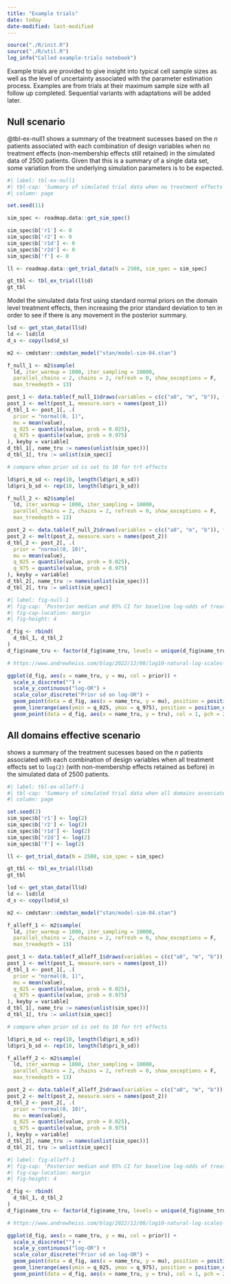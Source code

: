 ```yaml
---
title: "Example trials"
date: today
date-modified: last-modified
---
```


```r
source("./R/init.R")
source("./R/util.R")
log_info("Called example-trials notebook")
```

Example trials are provided to give insight into typical cell sample sizes as well as the level of uncertainty associated with the parameter estimation process.
Examples are from trials at their maximum sample size with all follow up completed.
Sequential variants with adaptations will be added later.

## Null scenario 

@tbl-ex-null1 shows a summary of the treatment sucesses based on the $n$ patients associated with each combination of design variables when no treatment effects (non-membership effects still retained) in the simulated data of 2500 patients.
Given that this is a summary of a single data set, some variation from the underlying simulation parameters is to be expected.

```r
#| label: tbl-ex-null1
#| tbl-cap: 'Summary of simulated trial data when no treatment effects present'
#| column: page

set.seed(11)

sim_spec <- roadmap.data::get_sim_spec()

sim_spec$b['r1'] <- 0
sim_spec$b['r2'] <- 0
sim_spec$b['r1d'] <- 0
sim_spec$b['r2d'] <- 0
sim_spec$b['f'] <- 0

ll <- roadmap.data::get_trial_data(N = 2500, sim_spec = sim_spec)

gt_tbl <- tbl_ex_trial(ll$d)
gt_tbl
```

Model the simulated data first using standard normal priors on the domain level treatment effects, then increasing the prior standard deviation to ten in order to see if there is any movement in the posterior summary.

```r
lsd <- get_stan_data(ll$d)
ld <- lsd$ld
d_s <- copy(lsd$d_s)

m2 <- cmdstanr::cmdstan_model("stan/model-sim-04.stan")

f_null_1 <- m2$sample(
  ld, iter_warmup = 1000, iter_sampling = 10000,
  parallel_chains = 2, chains = 2, refresh = 0, show_exceptions = F, 
  max_treedepth = 13)

post_1 <- data.table(f_null_1$draws(variables = c(c("a0", "m", "b")), format = "matrix"))
post_1 <- melt(post_1, measure.vars = names(post_1))
d_tbl_1 <- post_1[, .(
  prior = "normal(0, 1)",
  mu = mean(value),
  q_025 = quantile(value, prob = 0.025), 
  q_975 = quantile(value, prob = 0.975)
), keyby = variable]
d_tbl_1[, name_tru := names(unlist(sim_spec))]
d_tbl_1[, tru := unlist(sim_spec)]

# compare when prior sd is set to 10 for trt effects

ld$pri_m_sd <- rep(10, length(ld$pri_m_sd))
ld$pri_b_sd <- rep(10, length(ld$pri_b_sd))

f_null_2 <- m2$sample(
  ld, iter_warmup = 1000, iter_sampling = 10000,
  parallel_chains = 2, chains = 2, refresh = 0, show_exceptions = F, 
  max_treedepth = 13)

post_2 <- data.table(f_null_2$draws(variables = c(c("a0", "m", "b")), format = "matrix"))
post_2 <- melt(post_2, measure.vars = names(post_2))
d_tbl_2 <- post_2[, .(
  prior = "normal(0, 10)",
  mu = mean(value), 
  q_025 = quantile(value, prob = 0.025), 
  q_975 = quantile(value, prob = 0.975)
), keyby = variable]
d_tbl_2[, name_tru := names(unlist(sim_spec))]
d_tbl_2[, tru := unlist(sim_spec)]
```



```r
#| label: fig-null-1
#| fig-cap: 'Posterior median and 95% CI for baseline log-odds of treatment success domain A (independent estimates for late and chronic silo).'
#| fig-cap-location: margin
#| fig-height: 4

d_fig <- rbind(
  d_tbl_1, d_tbl_2
)
d_fig$name_tru <- factor(d_fig$name_tru, levels = unique(d_fig$name_tru))

# https://www.andrewheiss.com/blog/2022/12/08/log10-natural-log-scales-ggplot/

ggplot(d_fig, aes(x = name_tru, y = mu, col = prior)) +
  scale_x_discrete("") +
  scale_y_continuous("log-OR") + 
  scale_color_discrete("Prior sd on log-OR") +
  geom_point(data = d_fig, aes(x = name_tru, y = mu), position = position_dodge(width = 0.4)) +
  geom_linerange(aes(ymin = q_025, ymax = q_975), position = position_dodge2(width = 0.4)) +
  geom_point(data = d_fig, aes(x = name_tru, y = tru), col = 1, pch = 2) 
```

## All domains effective scenario

shows a summary of the treatment sucesses based on the $n$ patients associated with each combination of design variables when all treatment effects set to `log(2)` (with non-membership effects retained as before) in the simulated data of 2500 patients.

```r
#| label: tbl-ex-alleff-1
#| tbl-cap: 'Summary of simulated trial data when all domains associated with positive effects'
#| column: page

set.seed(2)
sim_spec$b['r1'] <- log(2)
sim_spec$b['r2'] <- log(2)
sim_spec$b['r1d'] <- log(2)
sim_spec$b['r2d'] <- log(2)
sim_spec$b['f'] <- log(2)

ll <- get_trial_data(N = 2500, sim_spec = sim_spec)

gt_tbl <- tbl_ex_trial(ll$d)
gt_tbl
```

```r
lsd <- get_stan_data(ll$d)
ld <- lsd$ld
d_s <- copy(lsd$d_s)

m2 <- cmdstanr::cmdstan_model("stan/model-sim-04.stan")

f_alleff_1 <- m2$sample(
  ld, iter_warmup = 1000, iter_sampling = 10000,
  parallel_chains = 2, chains = 2, refresh = 0, show_exceptions = F, 
  max_treedepth = 13)

post_1 <- data.table(f_alleff_1$draws(variables = c(c("a0", "m", "b")), format = "matrix"))
post_1 <- melt(post_1, measure.vars = names(post_1))
d_tbl_1 <- post_1[, .(
  prior = "normal(0, 1)",
  mu = mean(value),
  q_025 = quantile(value, prob = 0.025), 
  q_975 = quantile(value, prob = 0.975)
), keyby = variable]
d_tbl_1[, name_tru := names(unlist(sim_spec))]
d_tbl_1[, tru := unlist(sim_spec)]

# compare when prior sd is set to 10 for trt effects

ld$pri_m_sd <- rep(10, length(ld$pri_m_sd))
ld$pri_b_sd <- rep(10, length(ld$pri_b_sd))

f_alleff_2 <- m2$sample(
  ld, iter_warmup = 1000, iter_sampling = 10000,
  parallel_chains = 2, chains = 2, refresh = 0, show_exceptions = F, 
  max_treedepth = 13)

post_2 <- data.table(f_alleff_2$draws(variables = c(c("a0", "m", "b")), format = "matrix"))
post_2 <- melt(post_2, measure.vars = names(post_2))
d_tbl_2 <- post_2[, .(
  prior = "normal(0, 10)",
  mu = mean(value), 
  q_025 = quantile(value, prob = 0.025), 
  q_975 = quantile(value, prob = 0.975)
), keyby = variable]
d_tbl_2[, name_tru := names(unlist(sim_spec))]
d_tbl_2[, tru := unlist(sim_spec)]
```

```r
#| label: fig-alleff-1
#| fig-cap: 'Posterior median and 95% CI for baseline log-odds of treatment success (triangles show true values).'
#| fig-cap-location: margin
#| fig-height: 4

d_fig <- rbind(
  d_tbl_1, d_tbl_2
)
d_fig$name_tru <- factor(d_fig$name_tru, levels = unique(d_fig$name_tru))

# https://www.andrewheiss.com/blog/2022/12/08/log10-natural-log-scales-ggplot/

ggplot(d_fig, aes(x = name_tru, y = mu, col = prior)) +
  scale_x_discrete("") +
  scale_y_continuous("log-OR") + 
  scale_color_discrete("Prior sd on log-OR") +
  geom_point(data = d_fig, aes(x = name_tru, y = mu), position = position_dodge(width = 0.4)) +
  geom_linerange(aes(ymin = q_025, ymax = q_975), position = position_dodge2(width = 0.4)) +
  geom_point(data = d_fig, aes(x = name_tru, y = tru), col = 1, pch = 2) 
```



